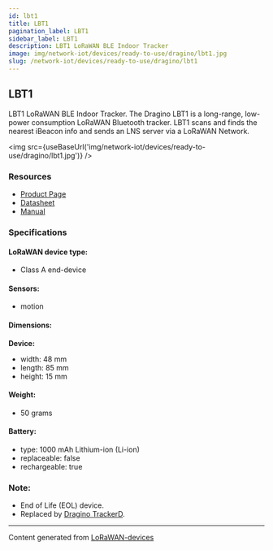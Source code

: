 ```yaml
---
id: lbt1
title: LBT1
pagination_label: LBT1
sidebar_label: LBT1
description: LBT1 LoRaWAN BLE Indoor Tracker
image: img/network-iot/devices/ready-to-use/dragino/lbt1.jpg
slug: /network-iot/devices/ready-to-use/dragino/lbt1
---
```



## LBT1

LBT1 LoRaWAN BLE Indoor Tracker. The Dragino LBT1 is a long-range, low-power consumption LoRaWAN
Bluetooth tracker. LBT1 scans and finds the nearest iBeacon info and sends an LNS server via a
LoRaWAN Network.

<img src={useBaseUrl('img/network-iot/devices/ready-to-use/dragino/lbt1.jpg')} />

### Resources

- [Product Page](http://www.dragino.com/products/lora-lorawan-end-node/item/165-lbt1.html)
- [Datasheet](https://www.dragino.com/downloads/downloads/LoRa_End_Node/LBT1/Datasheet_LBT1.pdf)
- [Manual](https://www.dragino.com/downloads/downloads/LoRa_End_Node/LBT1/LBT1_LoRaWAN_BLE_Indoor_Tracker_UserManual_v1.2.0.pdf)

### Specifications

#### LoRaWAN device type:

- Class A end-device

#### Sensors:

- motion

#### Dimensions:

**Device:**

- width: 48 mm
- length: 85 mm
- height: 15 mm

#### Weight:

- 50 grams

#### Battery:

- type: 1000 mAh Lithium-ion (Li-ion)
- replaceable: false
- rechargeable: true

### Note:

- End of Life (EOL) device.
- Replaced by [Dragino TrackerD](https://www.dragino.com/products/tracker/item/234-trackerd.html).

---

Content generated from [LoRaWAN-devices](https://github.com/TheThingsNetwork/lorawan-devices)
